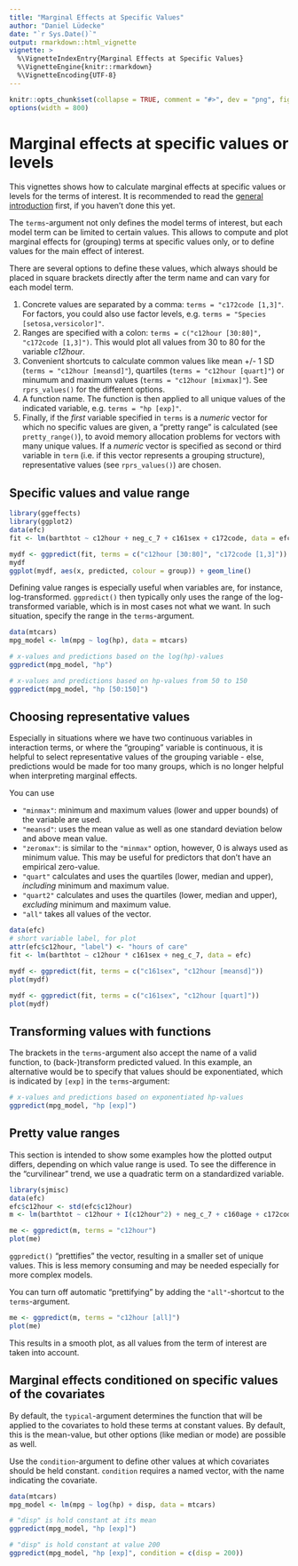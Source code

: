 ---
title: "Marginal Effects at Specific Values"
author: "Daniel Lüdecke"
date: "`r Sys.Date()`"
output: rmarkdown::html_vignette
vignette: >
  %\VignetteIndexEntry{Marginal Effects at Specific Values}
  %\VignetteEngine{knitr::rmarkdown}
  %\VignetteEncoding{UTF-8}
---

```{r set-options, echo = FALSE}
knitr::opts_chunk$set(collapse = TRUE, comment = "#>", dev = "png", fig.width = 7, fig.height = 4, message = FALSE, warning = FALSE)
options(width = 800)
```

# Marginal effects at specific values or levels

This vignettes shows how to calculate marginal effects at specific values or levels for the terms of interest. It is recommended to read the [general introduction](marginaleffects.html) first, if you haven't done this yet.

The `terms`-argument not only defines the model terms of interest, but each model term can be limited to certain values. This allows to compute and plot marginal effects for (grouping) terms at specific values only, or to define values for the main effect of interest.

There are several options to define these values, which always should be placed in square brackets directly after the term name and can vary for each model term.

1. Concrete values are separated by a comma: `terms = "c172code [1,3]"`. For factors, you could also use factor levels, e.g. `terms = "Species [setosa,versicolor]"`.
2. Ranges are specified with a colon: `terms = c("c12hour [30:80]", "c172code [1,3]")`. This would plot all values from 30 to 80 for the variable _c12hour_.
3. Convenient shortcuts to calculate common values like mean +/- 1 SD (`terms = "c12hour [meansd]"`), quartiles (`terms = "c12hour [quart]"`) or minumum and maximum values (`terms = "c12hour [mixmax]"`). See `rprs_values()` for the different options.
4. A function name. The function is then applied to all unique values of the indicated variable, e.g. `terms = "hp [exp]"`.
5. Finally, if the _first_ variable specified in `terms` is a _numeric_ vector for which no specific values are given, a "pretty range" is calculated (see `pretty_range()`), to avoid memory allocation problems for vectors with many unique values. If a _numeric_ vector is specified as second or third variable in `term` (i.e. if this vector represents a grouping structure), representative values (see `rprs_values()`) are chosen.

## Specific values and value range

```{r}
library(ggeffects)
library(ggplot2)
data(efc)
fit <- lm(barthtot ~ c12hour + neg_c_7 + c161sex + c172code, data = efc)

mydf <- ggpredict(fit, terms = c("c12hour [30:80]", "c172code [1,3]"))
mydf
ggplot(mydf, aes(x, predicted, colour = group)) + geom_line()
```

Defining value ranges is especially useful when variables are, for instance, log-transformed. `ggpredict()` then typically only uses the range of the log-transformed variable, which is in most cases not what we want. In such situation, specify the range in the `terms`-argument.

```{r}
data(mtcars)
mpg_model <- lm(mpg ~ log(hp), data = mtcars)

# x-values and predictions based on the log(hp)-values
ggpredict(mpg_model, "hp")

# x-values and predictions based on hp-values from 50 to 150
ggpredict(mpg_model, "hp [50:150]")
```

## Choosing representative values

Especially in situations where we have two continuous variables in interaction terms, or where the "grouping" variable is continuous, it is helpful to select representative values of the grouping variable - else, predictions would be made for too many groups, which is no longer helpful when interpreting marginal effects.

You can use 

* `"minmax"`: minimum and maximum values (lower and upper bounds) of the variable are used.
* `"meansd"`: uses the mean value as well as one standard deviation below and above mean value.
* `"zeromax"`: is similar to the `"minmax"` option, however, 0 is always used as minimum value. This may be useful for predictors that don't have an empirical zero-value.
* `"quart"` calculates and uses the quartiles (lower, median and upper), _including_ minimum and maximum value.
* `"quart2"` calculates and uses the quartiles (lower, median and upper), _excluding_ minimum and maximum value.
* `"all"` takes all values of the vector.

```{r}
data(efc)
# short variable label, for plot
attr(efc$c12hour, "label") <- "hours of care"
fit <- lm(barthtot ~ c12hour * c161sex + neg_c_7, data = efc)

mydf <- ggpredict(fit, terms = c("c161sex", "c12hour [meansd]"))
plot(mydf)

mydf <- ggpredict(fit, terms = c("c161sex", "c12hour [quart]"))
plot(mydf)
```

## Transforming values with functions

The brackets in the `terms`-argument also accept the name of a valid function, to (back-)transform predicted valued. In this example, an alternative would be to specify that values should be exponentiated, which is indicated by `[exp]` in the `terms`-argument:

```{r}
# x-values and predictions based on exponentiated hp-values
ggpredict(mpg_model, "hp [exp]")
```

## Pretty value ranges

This section is intended to show some examples how the plotted output differs, depending on which value range is used. To see the difference in the "curvilinear" trend, we use a quadratic term on a standardized variable.

```{r}
library(sjmisc)
data(efc)
efc$c12hour <- std(efc$c12hour)
m <- lm(barthtot ~ c12hour + I(c12hour^2) + neg_c_7 + c160age + c172code, data = efc)

me <- ggpredict(m, terms = "c12hour")
plot(me)
```

`ggpredict()` "prettifies" the vector, resulting in a smaller set of unique values. This is less memory consuming and may be needed especially for more complex models. 

You can turn off automatic "prettifying" by adding the `"all"`-shortcut to the `terms`-argument.

```{r}
me <- ggpredict(m, terms = "c12hour [all]")
plot(me)
```

This results in a smooth plot, as all values from the term of interest are taken into account.

## Marginal effects conditioned on specific values of the covariates

By default, the `typical`-argument determines the function that will be applied to the covariates to hold these terms at constant values. By default, this is the mean-value, but other options (like median or mode) are possible as well. 

Use the `condition`-argument to define other values at which covariates should be held constant. `condition` requires a named vector, with the name indicating the covariate.

```{r}
data(mtcars)
mpg_model <- lm(mpg ~ log(hp) + disp, data = mtcars)

# "disp" is hold constant at its mean
ggpredict(mpg_model, "hp [exp]")

# "disp" is hold constant at value 200
ggpredict(mpg_model, "hp [exp]", condition = c(disp = 200))
```
